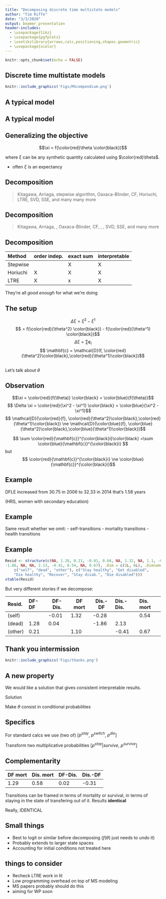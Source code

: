 ```yaml
---
title: "Decomposing discrete time multistate models"
author: "Tim Riffe"
date: "3/3/2020"
output: beamer_presentation
header-includes: 
  - \usepackage{tikz}
  - \usepackage{pgfplots}
  - \usetikzlibrary{arrows,calc,positioning,shapes.geometric}
  - \usepackage{xcolor}
---
```


```r
knitr::opts_chunk$set(echo = FALSE)
```

## Discrete time multistate models
```r
knitr::include_graphics('Figs/MScompendium.png')
```

## A typical model

\begin{tikzpicture}[scale=0.7, ->,>=stealth',shorten >=1pt,auto,node distance=3.5cm,
  thick,main node/.style={circle,draw},square/.style={regular polygon,regular polygon sides=4}]

  \node[main node] (1) at (0,0) [square,draw]{Healthy};
  \node[main node] (2) at (4,-2.5) [square,draw] {Disabled};
  \node[main node] (3) at (1.5,-6) [square,draw] {Dead};  

  \path[every node/.style={font=\sffamily\small}]
    
    (1) edge node [left] {} (3)
   	(1) edge [bend right] node [left] {} (2)
    
    (2) edge node [right] {} (3)
    (2) edge [bend right] node [left] {} (1)
    
    (1) edge [loop left] node {} (1)
    (2) edge [loop right] node {} (2)
    (3) edge [loop below] node {} (3)
 
    ;
\end{tikzpicture}

## A typical model

\begin{tikzpicture}[scale=0.7, ->,>=stealth',shorten >=1pt,auto,node distance=3.5cm,
  thick,main node/.style={circle,draw},square/.style={regular polygon,regular polygon sides=4}]

  \node[main node] (1) at (0,0) [square,draw]{Healthy};
  \node[main node] (2) at (4,-2.5) [square,draw] {Disabled};
  \node[main node] (3) at (1.5,-6) [square,draw] {Dead};  

  \path[every node/.style={font=\sffamily\small}]
    
    (1) edge node [left] {} (3)
   	(1) edge [bend right, red] node [left] {} (2)
    
    (2) edge node [right] {} (3)
    (2) edge [bend right, red] node [left] {} (1)
    
    (1) edge [loop left, red] node {} (1)
    (2) edge [loop right, red] node {} (2)
    (3) edge [loop below] node {} (3)
 
    ;
\end{tikzpicture}

## Generalizing the objective

\Large
$$\xi = f(\color{red}\theta \color{black})$$

where $\xi$ can be any synthetic quantity calculated using $\color{red}\theta$.

- often $\xi$ is an expectancy

## Decomposition

> Kitagawa, Arriaga, stepwise algorithm, Oaxaca-Blinder, CF, Horiuchi, LTRE, SVD, SSE, and many many more

## Decomposition

> Kitagawa, Arriaga, \textcolor{red}{stepwise algorithm}, Oaxaca-Blinder, CF, \textcolor{red}{Horiuchi}, \textcolor{red}{LTRE}, SVD, SSE, and many more

## Decomposition

Method     order indep.   exact sum    interpretable
--------   ------------   ----------   ---------
Stepwise                    X           X
Horiuchi    X               X           X
LTRE        X               x           X

\pause
They're all *good enough* for what we're doing

## The setup
\Large
$$ \Delta \xi = \xi^2 - \xi^1$$
\pause
$$ = f(\color{red}{\theta^2} \color{black}) - f(\color{red}{\theta^1} \color{black})$$
\pause
$$ \Delta\xi = \sum \mathbf{c}_i$$
\pause
$$ \mathbf{c} = \mathcal{D}(f, \color{red}{\theta^2}\color{black},\color{red}{\theta^1}\color{black})$$

## 
\Huge
\centering
Let's talk about \color{red}$\theta$

## 
\definecolor{gray}{RGB}{100,100,100}
\begin{minipage}{.48\linewidth}
\resizebox{\textwidth}{!}{%
\begin{tikzpicture}[ ->,>=stealth',shorten >=1pt,auto,node distance=1.5cm,
  thick,main node/.style={circle,draw},square/.style={regular polygon,regular polygon sides=4}]

  \node[main node] (1) at (0,0) [square,draw]{Healthy};
  \node[main node] (2) at (4,-2.5) [square,draw] {Disabled};
  \node[main node] (3) at (1.5,-6) [square,draw] {Dead};  

  \path[every node/.style={font=\sffamily\small}]
    
    (1) edge [gray] node [left] {} (3)
   	(1) edge [bend right, red] node [left] {} (2)
    
    (2) edge [gray] node [right] {} (3)
    (2) edge [bend right, red] node [left] {} (1)
    
    (1) edge [loop left, red] node {} (1)
    (2) edge [loop right, red] node {} (2)
    (3) edge [loop below, gray] node {} (3)
 
    ;
\end{tikzpicture}
}
\end{minipage}
\begin{minipage}{.48\linewidth}
\resizebox{\textwidth}{!}{%
\begin{tikzpicture}[->,>=stealth',shorten >=1pt,auto,node distance=3.5cm,
  thick,main node/.style={circle,draw},square/.style={regular polygon,regular polygon sides=4}]

  \node[main node] (1) at (0,0) [square,draw]{Healthy};
  \node[main node] (2) at (4,-2.5) [square,draw] {Disabled};
  \node[main node] (3) at (1.5,-6) [square,draw] {Dead};  

  \path[every node/.style={font=\sffamily\small}]
    
    (1) edge [blue] node [left] {} (3)
   	(1) edge [bend right, blue] node [left] {} (2)
    
    (2) edge [blue] node [right] {} (3)
    (2) edge [bend right, blue] node [left] {} (1)
    
    (1) edge [loop left, gray] node {} (1)
    (2) edge [loop right, gray] node {} (2)
    (3) edge [loop below, gray] node {} (3)
 
    ;
\end{tikzpicture}
}
\end{minipage}

## Observation
\Large
$$\xi = \color{red}{f(\theta)} \color{black} = \color{blue}{f(\theta)}$$
\pause
$$ \Delta \xi = \color{red}{\xi^2 - \xi^1} \color{black} = \color{blue}{\xi^2 - \xi^1}$$
\pause
$$ \mathcal{D}(\color{red}{f}, \color{red}{\theta^2}\color{black},\color{red}{\theta^1}\color{black}) \ne \mathcal{D}(\color{blue}{f}, \color{blue}{\theta^2}\color{black},\color{blue}{\theta^1}\color{black})$$

$$ \sum \color{red}{\mathbf{c}}^{\color{black}i}\color{black} =\sum \color{blue}{\mathbf{c}}^{\color{black}i} $$
but
$$
\color{red}{\mathbf{c}}^{\color{black}i} \ne \color{blue}{\mathbf{c}}^{\color{black}i}$$

## Example

\Large
DFLE increased from 30.75 in 2006 to 32.33 in 2014
that's 1.58 years

\bigskip
\bigskip
\small (HRS, women with secondary education)

## Example

\Large
Same result whether we omit:
- self-transitions
- mortality transitions
- health transitions

## Example

```r
Resid <- structure(c(NA, 1.28, 0.21, -0.01, 0.04, NA, 1.32, NA, 1.1, -0.28, 
-1.86, NA, NA, 2.13, -0.41, 0.54, NA, 0.67), .Dim = c(3L, 6L), .Dimnames = list(
    c("self", "dead", "other"), c("Stay healthy", "Get disabled", 
    "Die healthy", "Recover", "Stay disab.", "Die disabled")))
xtable(Resid)
```
\Large
But very different stories if we decompose:

\normalsize
Resid.     DF-DF    DF-Dis.   DF mort  Dis.-DF  Dis.-Dis.   Dis. mort
--------   ------   -------   -------  -------  ----------  ---------- 
(self)              -0.01     1.32     -0.28                0.54 
(dead)      1.28    0.04               -1.86    2.13 
(other)     0.21              1.10              -0.41       0.67 

## Thank you intermission
\centering
```r
knitr::include_graphics('Figs/thanks.png')
```

## A new property

\Large
We would like a solution that gives consistent interpretable results.
\pause

\bigskip

\Huge
Solution

\bigskip

\Large
\pause
Make $\theta$ consist in conditional probabilities

## Specifics

\Large
For standard calcs we use (two of) [$p^{stay}$, $p^{switch}$, $p^{die}$]

\pause
Transform two multiplicative probabilities [$p^{stay} | survive$, $p^{survive}$]

## Complementarity

DF mort   Dis. mort   DF-Dis.       Dis.-DF
-------   ------      -----------   --------
1.29      0.58        0.02          -0.31

\pause

Transitions can be framed in terms of mortality or survival, in terms of staying in the state of transfering out of it. Results \color{blue}**identical**

\pause
\Huge
\color{blue} Really, IDENTICAL

## Small things

- Best to logit or similar before decomposing ($f(\theta)$ just needs to undo it)
- Probably extends to larger state spaces
- Accounting for initial conditions not treated here

## things to consider

- Recheck LTRE work in lit
- Low programming overhead on top of MS modeling
- MS papers probably should do this
- aiming for WP soon






